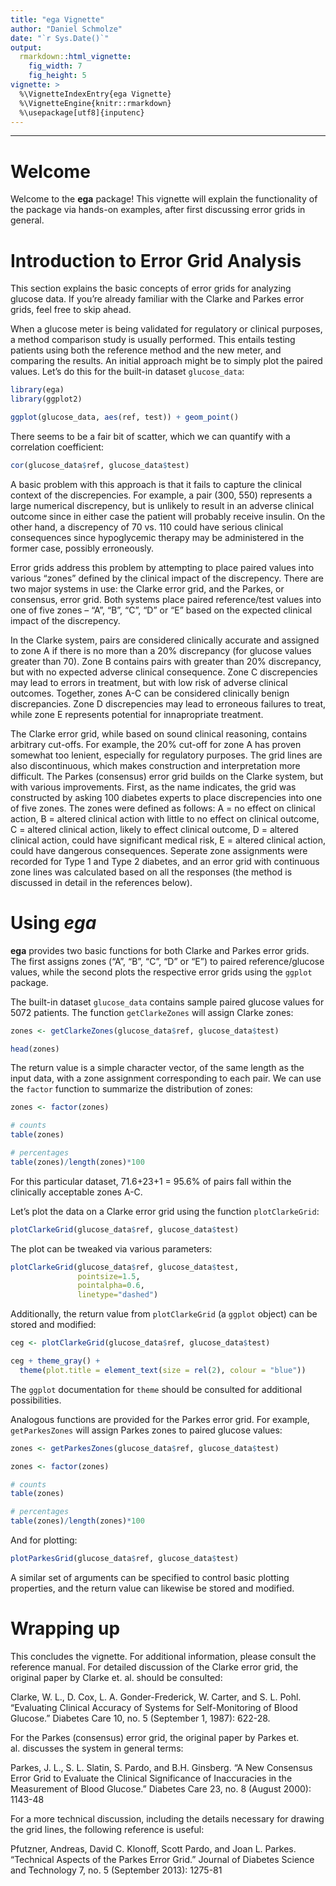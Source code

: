 ---
title: "ega Vignette"
author: "Daniel Schmolze"
date: "`r Sys.Date()`"
output: 
  rmarkdown::html_vignette:
    fig_width: 7
    fig_height: 5
vignette: >
  %\VignetteIndexEntry{ega Vignette}
  %\VignetteEngine{knitr::rmarkdown}
  %\usepackage[utf8]{inputenc}
---
---
# Welcome

Welcome to the **ega** package! This vignette will explain the functionality of the package via hands-on examples, after first discussing error grids in general.

# Introduction to Error Grid Analysis

This section explains the basic concepts of error grids for analyzing glucose data. If you're already familiar with the Clarke and Parkes error grids, feel free to skip ahead. 

When a glucose meter is being validated for regulatory or clinical purposes, a method comparison study is usually performed. This entails testing patients using both the reference method and the new meter, and comparing the results. An initial approach might be to simply plot the paired values. Let's do this for the built-in dataset `glucose_data`:

```{r}
library(ega)
library(ggplot2)

ggplot(glucose_data, aes(ref, test)) + geom_point()
```

There seems to be a fair bit of scatter, which we can quantify with a correlation coefficient:

```{r}
cor(glucose_data$ref, glucose_data$test)
```

A basic problem with this approach is that it fails to capture the clinical context of the discrepencies. For example, a pair (300, 550) represents a large numerical discrepency, but is unlikely to result in an adverse clinical outcome since in either case the patient will probably receive insulin. On the other hand, a discrepency of 70 vs. 110 could have serious clinical consequences since hypoglycemic therapy may be administered in the former case, possibly erroneously. 

Error grids address this problem by attempting to place paired values into various "zones" defined by the clinical impact of the discrepency. There are two major systems in use: the Clarke error grid, and the Parkes, or consensus, error grid. Both systems place paired reference/test values into one of five zones -- "A", "B", "C", "D" or "E" based on the expected clinical impact of the discrepency. 

In the Clarke system, pairs are considered clinically accurate and assigned to zone A if there is no more than a 20% discrepancy (for glucose values greater than 70). Zone B contains pairs with greater than 20% discrepancy, but with no expected adverse clinical consequence. Zone C discrepencies may lead to errors in treatment, but with low risk of adverse clinical outcomes. Together, zones A-C can be considered clinically benign discrepancies. Zone D discrepencies may lead to erroneous failures to treat, while zone E represents potential for innapropriate treatment. 

The Clarke error grid, while based on sound clinical reasoning, contains arbitrary cut-offs. For example, the 20% cut-off for zone A has proven somewhat too lenient, especially for regulatory purposes. The grid lines are also discontinuous, which makes construction and interpretation more difficult. The Parkes (consensus) error grid builds on the Clarke system, but with various improvements. First, as the name indicates, the grid was constructed by asking 100 diabetes experts to place discrepencies into one of five zones. The zones were defined as follows: A = no effect on clinical action, B = altered clinical action with little to no effect on clinical outcome, C = altered clinical action, likely to effect clinical outcome, D = altered clinical action, could have significant medical risk, E = altered clinical action, could have dangerous consequences. Seperate zone assignments were recorded for Type 1 and Type 2 diabetes, and an error grid with continuous zone lines was calculated based on all the responses (the method is discussed in detail in the references below).

# Using ***ega***

**ega** provides two basic functions for both Clarke and Parkes error grids. The first assigns zones ("A", "B", "C", "D" or "E") to paired reference/glucose values, while the second plots the respective error grids using the `ggplot` package.

The built-in dataset `glucose_data` contains sample paired glucose values for 5072 patients. The function `getClarkeZones` will assign Clarke zones:

```{r}
zones <- getClarkeZones(glucose_data$ref, glucose_data$test)

head(zones)
```

The return value is a simple character vector, of the same length as the input data, with a zone assignment corresponding to each pair. We can use the `factor` function to summarize the distribution of zones:

```{r}
zones <- factor(zones)

# counts
table(zones)

# percentages
table(zones)/length(zones)*100
```

For this particular dataset, 71.6+23+1 = 95.6% of pairs fall within the clinically acceptable zones A-C. 

Let's plot the data on a Clarke error grid using the function `plotClarkeGrid`:

```{r}
plotClarkeGrid(glucose_data$ref, glucose_data$test)
```

The plot can be tweaked via various parameters:

```{r}
plotClarkeGrid(glucose_data$ref, glucose_data$test, 
               pointsize=1.5, 
               pointalpha=0.6, 
               linetype="dashed")
```

Additionally, the return value from `plotClarkeGrid` (a `ggplot` object) can be stored and modified:

```{r}
ceg <- plotClarkeGrid(glucose_data$ref, glucose_data$test)

ceg + theme_gray() + 
  theme(plot.title = element_text(size = rel(2), colour = "blue"))
```

The `ggplot` documentation for `theme` should be consulted for additional possibilities.

Analogous functions are provided for the Parkes error grid. For example, `getParkesZones` will assign Parkes zones to paired glucose values:

```{r}
zones <- getParkesZones(glucose_data$ref, glucose_data$test)

zones <- factor(zones)

# counts
table(zones)

# percentages
table(zones)/length(zones)*100
```

And for plotting:

```{r}
plotParkesGrid(glucose_data$ref, glucose_data$test)
```

A similar set of arguments can be specified to control basic plotting properties, and the return value can likewise be stored and modified.

# Wrapping up

This concludes the vignette. For additional information, please consult the reference manual. For detailed discussion of the Clarke error grid, the original paper by Clarke et. al. should be consulted:

Clarke, W. L., D. Cox, L. A. Gonder-Frederick, W. Carter, and S. L. Pohl.
"Evaluating Clinical Accuracy of Systems for Self-Monitoring of Blood
Glucose." Diabetes Care 10, no. 5 (September 1, 1987): 622-28.

For the Parkes (consensus) error grid, the original paper by Parkes et. al. discusses the system in general terms:

Parkes, J. L., S. L. Slatin, S. Pardo, and B.H. Ginsberg. "A New Consensus
Error Grid to Evaluate the Clinical Significance of Inaccuracies in the
Measurement of Blood Glucose." Diabetes Care 23, no. 8 (August 2000):
1143-48

For a more technical discussion, including the details necessary for drawing the grid lines, the following reference is useful:

Pfutzner, Andreas, David C. Klonoff, Scott Pardo, and Joan L. Parkes.
"Technical Aspects of the Parkes Error Grid." Journal of Diabetes Science
and Technology 7, no. 5 (September 2013): 1275-81
